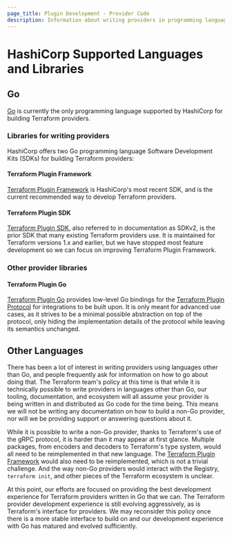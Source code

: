 ```yaml
---
page_title: Plugin Development - Provider Code
description: Information about writing providers in programming languages other than Go.
---
```


# HashiCorp Supported Languages and Libraries

## Go

[Go](https://go.dev/) is currently the only programming language supported by HashiCorp for building Terraform providers.

### Libraries for writing providers

HashiCorp offers two Go programming language Software Development Kits (SDKs) for building Terraform providers:

#### Terraform Plugin Framework

[Terraform Plugin Framework](/terraform/plugin/framework) is HashiCorp's most recent SDK, and is the current recommended way to develop Terraform providers.

#### Terraform Plugin SDK

[Terraform Plugin SDK](/terraform/plugin/sdkv2), also referred to in documentation as SDKv2, is the prior SDK that many existing Terraform providers use. It is maintained for Terraform versions 1.x and earlier, but we have stopped most feature development so we can focus on improving Terraform Plugin Framework.

### Other provider libraries

#### Terraform Plugin Go

[Terraform Plugin Go](https://github.com/hashicorp/terraform-plugin-go) provides low-level Go bindings for the [Terraform Plugin Protocol](/terraform/plugin/terraform-plugin-protocol) for integrations to be built upon. It is only meant for advanced use cases, as it strives to be a minimal possible abstraction on top of the protocol, only hiding the implementation details of the protocol while leaving its semantics unchanged.

## Other Languages

There has been a lot of interest in writing providers using languages other
than Go, and people frequently ask for information on how to go about doing
that. The Terraform team's policy at this time is that while it is technically
possible to write providers in languages other than Go, our tooling,
documentation, and ecosystem will all assume your provider is being written in
and distributed as Go code for the time being. This means we will not be
writing any documentation on how to build a non-Go provider, nor will we be
providing support or answering questions about it.

While it is possible to write a non-Go provider, thanks to Terraform's use of
the gRPC protocol, it is harder than it may appear at first glance. Multiple
packages, from encoders and decoders to Terraform's type system, would all need
to be reimplemented in that new language. The [Terraform Plugin Framework](#terraform-plugin-framework) would also need to be
reimplemented, which is not a trivial challenge. And the way non-Go providers
would interact with the Registry, `terraform init`, and other pieces of the
Terraform ecosystem is unclear.

At this point, our efforts are focused on providing the best development
experience for Terraform providers written in Go that we can. The Terraform
provider development experience is still evolving aggressively, as is
Terraform's interface for providers. We may reconsider this policy once there
is a more stable interface to build on and our development experience with Go
has matured and evolved sufficiently.
